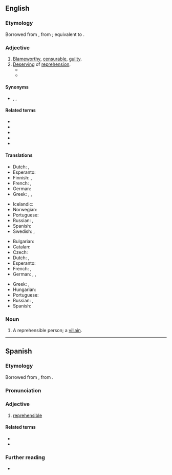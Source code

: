 {{also|répréhensible|repréhensible}}
==English==

===Etymology===
Borrowed from {{bor|en|LL.|reprehensibilis}}, from {{der|en|la|reprehendo}}; equivalent to {{suffix|en|reprehend|ible}}.

===Adjective===
{{en-adj}}

# [[blameworthy|Blameworthy]], [[censurable]], [[guilty]].
# [[deserve|Deserving]] of [[reprehension]].
#* {{quote-web|en|year=1998|author=Greg Morrow and Dylan Verheul|url=https://web.archive.org/web/20080725120802/http://www.dyve.net/sandman/annotations/sm14.html|work=The Sandman Annotations|title=Sandman 14|passage=Scarlett O’Hara was the heroine of the novel/movie ''Gone with the Wind'' and the '''reprehensible''' sequel ''Scarlett''.}}
#* {{quote-journal|en|year=2019|author=Gary Younge|title=Shamima Begum has a right to British citizenship, whether you like it or not|work=Guardian.|url=https://www.theguardian.com/commentisfree/2019/feb/21/shemima-begum-right-british-citizenship|passage=We, as a society, should in some way be held accountable for how a 15-year-old girl went from watching Keeping Up With the Kardashians to joining a terrorist cult in a war zone. Begum was 15 when she did a '''reprehensible''' thing; Javid is 49. What’s his excuse?}}

====Synonyms====
* {{l|en|at fault}}, {{l|en|deplorable}}, {{l|en|remiss}}

====Related terms====
* {{l|en|reprehensibility}}
* {{l|en|reprehend}}
* {{l|en|reprehensive}}
* {{l|en|irreprehensible}}
* {{l|en|reprehension}}

====Translations====
{{trans-top|blameworthy}}
* Dutch: {{t+|nl|afkeurenswaardig}}, {{t+|nl|schuldig}}
* Esperanto: {{t|eo|kondamninda}}
* Finnish: {{t+|fi|moitittava}}, {{t+|fi|tuomittava}}
* French: {{t+|fr|blâmable|m|f}}, {{t+|fr|coupable|m|f}}
* German: {{t+|de|verwerflich}}
* Greek: {{t+|el|αξιόμεμπτος|m}}, {{t+|el|κατακριτέος|m}}, {{t+|el|αξιοκατάκριτος}}
{{trans-mid}}
* Icelandic: {{t|is|ámælisverður}}
* Norwegian: {{t+|no|klanderverdig}}
* Portuguese: {{t+|pt|repreensível}}
* Russian: {{t-check|ru|[[досто́йный]] [[осуждение|осужде́ния]]}} {{attention|ru|2=was "[[достойный]] [[осуждение|осуждения]]" - assumed sum-of-parts; if an idiom, remove the wikilinks to the individual words. see [[User:Kephir/gadgets/xte#Translation_fixing]]}}, {{t+|ru|предосуди́тельный}}
* Spanish: {{t+|es|reprehensible}}
* Swedish: {{t+|sv|klandervärd}}, {{t+|sv|förkastlig}}
{{trans-bottom}}

{{trans-top|deserving of reprehension}}
* Bulgarian: {{t+|bg|осъдителен|m}}
* Catalan: {{t|ca|reprensible}}
* Czech: {{t|cs|zavrženíhodný|m}}
* Dutch: {{t+|nl|verwerpelijk}}, {{t+|nl|afkeurenswaardig}}
* Esperanto: {{t|eo|kondamninda}}
* French: {{t+|fr|répréhensible|m|f}}, {{t+|fr|condamnable|m|f}}
* German: {{t|de|tadelnswert}}, {{t|de|rügenswert}}, {{t+|de|kritikwürdig}}
{{trans-mid}}
* Greek: {{t+|el|αξιόμεμπτος|m}}, {{t+|el|κατακριτέος|m}}
* Hungarian: {{t+|hu|elítélendő}}
* Portuguese: {{t+|pt|repreensível}}
* Russian: {{t-check|ru|[[досто́йный]] [[порицание|порица́ния]]}} {{attention|ru|2=was "[[достойный]] [[порицание|порицания]]" - assumed sum-of-parts; if an idiom, remove the wikilinks to the individual words. see [[User:Kephir/gadgets/xte#Translation_fixing]]}}, {{t-check|ru|[[досто́йный]] [[осуждение|осужде́ния]]}} {{attention|ru|2=was "[[достойный]] [[осуждение|осуждения]]" - assumed sum-of-parts; if an idiom, remove the wikilinks to the individual words. see [[User:Kephir/gadgets/xte#Translation_fixing]]}}
* Spanish: {{t+|es|reprehensible}}
{{trans-bottom}}

===Noun===
{{en-noun}}

# A reprehensible person; a [[villain]].

----

==Spanish==

===Etymology===
Borrowed from {{bor|es|LL.|reprehensibilis}}, from {{der|es|la|reprehendo}}.

===Pronunciation===
{{es-IPA}}

===Adjective===
{{es-adj}}

# [[#English|reprehensible]]
#: {{syn|es|reprensible}}

====Related terms====
* {{l|es|reprehender}}
* {{l|es|reprehensión}}

===Further reading===
* {{R:DRAE}}